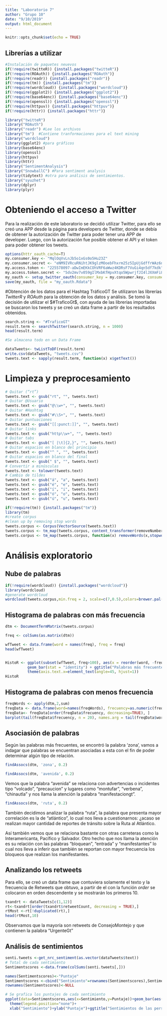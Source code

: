 ```yaml
---
title: "Laboratorio 7"
author: "Grupo 10"
date: "9/10/2019"
output: html_document
---
```


```r
knitr::opts_chunk$set(echo = TRUE)
```

## Librerías a utilizar

```r
#Instalación de paquetes neuevos
if(!require(twitteR)) {install.packages("twitteR")}
if(!require(ROAuth)) {install.packages("ROAuth")}
if(!require(readr)) {install.packages("readr")}
if(!require(tm)) {install.packages("tm")}
if(!require(wordcloud)) {install.packages("wordcloud")}
if(!require(ggplot2)) {install.packages("ggplot2")}
if(!require(base64enc)) {install.packages("base64enc")}
if(!require(openssl)) {install.packages("openssl")}
if(!require(httpuv)) {install.packages("httpuv")}
if(!require(httr)) {install.packages("httr")}

library("twitteR")
library("ROAuth")
library("readr") #Lee los archivos 
library("tm")  #Contiene tranformaciones para el text mining
library("wordcloud")
library(ggplot2) #para gráficos
library(base64enc)
library(openssl)
library(httpuv)
library(httr)
library("SentimentAnalysis")
library("SnowballC") #Para sentiment analysis
library(tidytext) #otra para análisis de sentimientos.
library("syuzhet")
library(dplyr) 
library(plyr)


```

# Obteniendo el acceso a Twitter
Para la realización de este laboratorio se decidió utilizar Twitter, para ello se creó una APP desde la página para developers de Twitter, donde se debía de obtener la autorización de Twitter para poder tener una APP de developer. Luego, con la autorización fue posible obtener el API y el token para poder obtener los tweets.

```r
options(httr_oauth_cache=T)
my.consumer.key <- "MqlOqVvLnJb5o1xGs0o5Hu23Z"
my.consumer.secret <- "eNM9IVRcuRNihtJK9glzMOoebFhxrm25z5IpUjGdffrWAz6nQi"
my.access.token <- "225578097-aDwImEKkCOhVRF6aWwz4KDRsF7VuGi4qn5df7kdk"
my.access.token.secret <- "5dv2mv7v059gIlMxbKfHpvXtqo5WpwrjfJI4lJXXmFi86"
my_oauth <- setup_twitter_oauth(consumer_key = my.consumer.key, consumer_secret = my.consumer.secret, access_token = my.access.token, access_secret = my.access.token.secret)
save(my_oauth, file = "my_oauth.Rdata")
```

#Obtención de los datos para el Hashtag TráficoGT
Se utilizaron las librerías *TwitterR* y *ROAuth* para la obtención de los datos y análisis. Se tomó la decisión de utilizar el $#TraficoGt$, con ayuda de las librerias importadas se buscaron los tweets y se creó un data frame a partir de los resultados obtenidos. 
```r
search.string <- "#TraficoGT"
result.term <- searchTwitter(search.string, n = 1000)
head(result.term)

#Se almacena todo en un Data Frame
```
```r
dataTweets<- twListToDF(result.term)
write.csv(dataTweets, "tweets.csv")
tweets.text <- sapply(result.term, function(x) x$getText())
```


# Limpieza y preprocesamiento

```r
# Quitar (“rt”)
tweets.text <- gsub("rt", "", tweets.text)
# Quitar @Usuario
tweets.text <- gsub("@\\w+", "", tweets.text)
# Quitar #Hashtag
tweets.text <- gsub("#\\S+", "", tweets.text)
# Quitar puntuaciones
tweets.text <- gsub("[[:punct:]]", "", tweets.text)
# Quitar links
tweets.text <- gsub("http\\w+", "", tweets.text)
# Quitar tabs
tweets.text <- gsub("[ |\t]{2,}", "", tweets.text)
# Quitar espacios en blanco del principio
tweets.text <- gsub("^ ", "", tweets.text)
# Quitar espacios en blanco del final
tweets.text <- gsub(" $", "", tweets.text)
# Convertir a minúsculas
tweets.text <- tolower(tweets.text)
# Cambio de tildes
tweets.text <- gsub("á", "a", tweets.text)
tweets.text <- gsub("é", "e", tweets.text)
tweets.text <- gsub("í", "i", tweets.text)
tweets.text <- gsub("ó", "o", tweets.text)
tweets.text <- gsub("ú", "u", tweets.text)
```

```r
if(!require(tm)) {install.packages("tm")}
library(tm)
#create corpus
#clean up by removing stop words
tweets.corpus <- Corpus(VectorSource(tweets.text))
tweets.corpus <- tm_map(tweets.corpus, content_transformer(removeNumbers))
tweets.corpus <- tm_map(tweets.corpus, function(x) removeWords(x,stopwords("spanish")))
```


# Análisis exploratorio

## Nube de palabras
```r
if(!require(wordcloud)) {install.packages("wordcloud")}
library(wordcloud)
#generate wordcloud
wordcloud(tweets.corpus,min.freq = 2, scale=c(7,0.5),colors=brewer.pal(8, "Dark2"),  random.color= TRUE, random.order = FALSE, max.words = 150)
```

## Histograma de palabras con más frecuencia
```r
dtm <- DocumentTermMatrix(tweets.corpus)

freq <- colSums(as.matrix(dtm))

wfTweet <- data.frame(word = names(freq), freq = freq)
head(wfTweet)


HistoR <- ggplot(subset(wfTweet, freq>100), aes(x = reorder(word, -freq), y = freq)) +
          geom_bar(stat = "identity") + ggtitle("Palabras más frecuentes") +
          theme(axis.text.x=element_text(angle=45, hjust=1))
HistoR

```

## Histograma de palabras con menos frecuencia
```r
freqWords <- apply(dtm,2,sum)
freqData <- data.frame(word=names(freqWords), frecuency=as.numeric(freqWords), stringsAsFactors = FALSE)
freqData<- freqData[order(freqData$frecuency, decreasing=TRUE), ]
barplot(tail(freqData$frecuency, n = 20), names.arg = tail(freqData$word, n = 20), main = "Palabras menos frecuentes", ylab = "Freq")

```

## Asociasión de palabras
Según las palabras más frecuentes, se encontró la palabra 'zona', vamos a indagar que palabras se encuentran asociadas a esta con el fin de poder determinar algún tipo de relación.

```r

findAssocs(dtm, 'zona', 0.2)
```

```r

findAssocs(dtm, 'avenida', 0.2)

```
Vemos que la palabra "avenida" se relaciona  con advertencias o incidentes tipo "volcado", "precaucion" y lugares como "montufar", "verbena", "chinautla" y nos llama la atención la palabra "manifestaciongt". 
```r
findAssocs(dtm, 'ruta', 0.2)
```

También decidimos analizar la palabra "ruta", la palabra que presenta mayor correlación es la de "atlántico", lo cual nos lleva a cuestionarnos: ¿acaso se realizan mayor cantidad de reportes de tránsito sobre la Ruta al Atlántico.

Así también vemos que se relaciona bastante con otras carreteras como la Interamericanta, Pacífico y Salvador. Otro hecho que nos llama la atención es su relación con las palabras "bloquean", "entrada" y "manifestantes" lo cual nos lleva a inferir que también se reportan con mayor frecuencia los bloqueos que realizan los manifestantes.


## Analizando los retweets
 Para ello, se creó un data frame que contuviera solamente el texto y la frecuencia de Retweets que obtuvo, a partir de el con la función *order* se colocaron en orden descendente y se mostrarán los primeros 10.
```r
txandrt <- dataTweets[c(1,12)]
rt<-txandrt[order(txandrt$retweetCount, decreasing = TRUE),] 
rtMost <-rt[!duplicated(rt),]
head(rtMost,10)
```

Observamos que la mayoría son retweets de ConsejoMontejo y que contienen la palabra "UrgenteGt"


## Análisis de sentimientos
```r
senti.tweets <-get_nrc_sentiment(as.vector(dataTweets$text))
# Total de cada sentimiento
Sentimentscores <-data.frame(colSums(senti.tweets[,]))

names(Sentimentscores)<-"Puntaje"
Sentimentscores <-cbind("Sentimiento"=rownames(Sentimentscores),Sentimentscores)
rownames(Sentimentscores)<-NULL

# Se grafica los puntajes de cada sentimiento
ggplot(data=Sentimentscores,aes(x=Sentimiento,y=Puntaje))+geom_bar(aes(fill=Sentimiento),stat = "identity")+
  theme(legend.position="none")+
  xlab("Sentimiento")+ylab("Puntaje")+ggtitle("Sentimientos de las personas con tweets acerca del tráfico en Guatemala")
```




